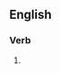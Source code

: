 ==English==

===Verb===
{{head|en|present participle}}

# {{present participle of|excommunicate|lang=en|nocat=1}}